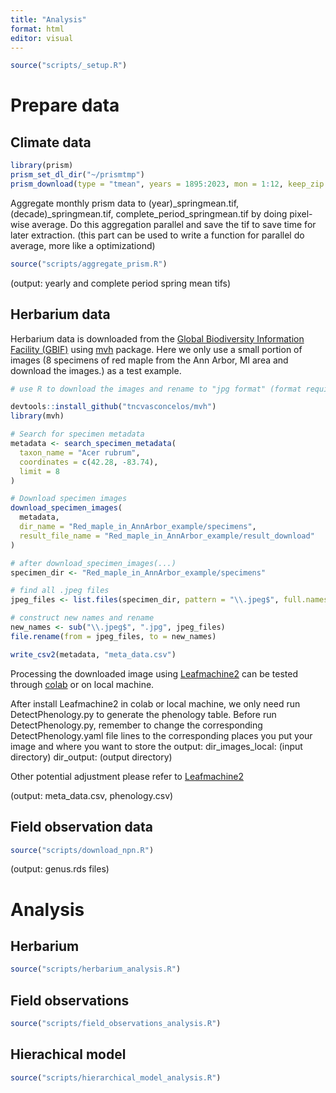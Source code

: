 ```yaml
---
title: "Analysis"
format: html
editor: visual
---
```



```r
source("scripts/_setup.R")
```

# Prepare data

## Climate data
```r
library(prism)
prism_set_dl_dir("~/prismtmp")
prism_download(type = "tmean", years = 1895:2023, mon = 1:12, keep_zip = FALSE)
```

Aggregate monthly prism data to (year)_springmean.tif, (decade)_springmean.tif, complete_period_springmean.tif by doing pixel-wise average. Do this aggregation parallel and save the tif to save time for later extraction. (this part can be used to write a function for parallel do average, more like a optimizationd)
```r
source("scripts/aggregate_prism.R")
```

(output: yearly and complete period spring mean tifs)

## Herbarium data

Herbarium data is downloaded from the [Global Biodiversity Information Facility (GBIF)](https://www.gbif.org/) using [mvh](https://github.com/tncvasconcelos/mvh) package. Here we only use a small portion of images (8 specimens of red maple from the Ann Arbor, MI area and download the images.) as a test example. 

```r
# use R to download the images and rename to "jpg format" (format requirement for leafmachine2)

devtools::install_github("tncvasconcelos/mvh")
library(mvh)

# Search for specimen metadata
metadata <- search_specimen_metadata(
  taxon_name = "Acer rubrum",
  coordinates = c(42.28, -83.74),
  limit = 8
)

# Download specimen images
download_specimen_images(
  metadata,
  dir_name = "Red_maple_in_AnnArbor_example/specimens",
  result_file_name = "Red_maple_in_AnnArbor_example/result_download"
)

# after download_specimen_images(...)
specimen_dir <- "Red_maple_in_AnnArbor_example/specimens"

# find all .jpeg files
jpeg_files <- list.files(specimen_dir, pattern = "\\.jpeg$", full.names = TRUE)

# construct new names and rename
new_names <- sub("\\.jpeg$", ".jpg", jpeg_files)
file.rename(from = jpeg_files, to = new_names)

write_csv2(metadata, "meta_data.csv")
```

Processing the downloaded image using [Leafmachine2](https://github.com/Gene-Weaver/LeafMachine2) can be tested through [colab](https://colab.research.google.com/drive/1LoE62SuiyNy8uar-eKn8qQJ3x_CVr4q_#scrollTo=9KTbaoXba2Qh) or on local machine.

After install Leafmachine2 in colab or local machine, we only need run DetectPhenology.py to generate the phenology table. Before run DetectPhenology.py, remember to change the corresponding DetectPhenology.yaml file lines to the corresponding places you put your image and where you want to store the output:
dir_images_local: (input directory)
dir_output: (output directory)

Other potential adjustment please refer to [Leafmachine2](https://github.com/Gene-Weaver/LeafMachine2)

(output: meta_data.csv, phenology.csv)

## Field observation data
```r
source("scripts/download_npn.R")
```

(output: genus.rds files)

# Analysis

## Herbarium
```r
source("scripts/herbarium_analysis.R")
```

## Field observations
```r
source("scripts/field_observations_analysis.R")
```

## Hierachical model
```r
source("scripts/hierarchical_model_analysis.R")
```
